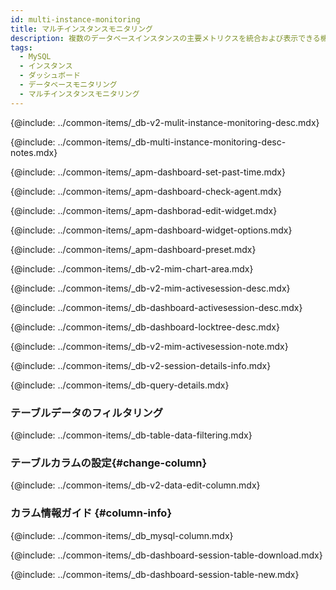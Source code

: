 ```yaml
---
id: multi-instance-monitoring
title: マルチインスタンスモニタリング
description: 複数のデータベースインスタンスの主要メトリクスを統合および表示できる機能を提供します。
tags:
  - MySQL
  - インスタンス
  - ダッシュボード
  - データベースモニタリング
  - マルチインスタンスモニタリング
---
```


<!-- 概要-->

{@include: ../common-items/_db-v2-mulit-instance-monitoring-desc.mdx} 

<ProdImg img='db-multi-instance.png' desc='マルチインスタンス' />

<!-- Notes-->

{@include: ../common-items/_db-multi-instance-monitoring-desc-notes.mdx} 

<!-- 과거 데이터 조회하기-->

{@include: ../common-items/_apm-dashboard-set-past-time.mdx} 

<!-- 에이전트 확인하기-->

{@include: ../common-items/_apm-dashboard-check-agent.mdx}

<!-- 위젯 편집하기-->

{@include: ../common-items/_apm-dashborad-edit-widget.mdx}

<!-- 위젯 옵션 이용하기-->

{@include: ../common-items/_apm-dashboard-widget-options.mdx}

<!-- 프리셋-->

{@include: ../common-items/_apm-dashboard-preset.mdx} 

<!-- 위젯 알아보기-->

{@include: ../common-items/_db-v2-mim-chart-area.mdx}

<!-- Session Table-->

{@include: ../common-items/_db-v2-mim-activesession-desc.mdx} 

{@include: ../common-items/_db-dashboard-activesession-desc.mdx} 

{@include: ../common-items/_db-dashboard-locktree-desc.mdx} 

{@include: ../common-items/_db-v2-mim-activesession-note.mdx}

<!--## 세션 상세 정보 확인하기-->

{@include: ../common-items/_db-v2-session-details-info.mdx} 

<!--쿼리 자세히 보기-->

{@include: ../common-items/_db-query-details.mdx} 

### テーブルデータのフィルタリング

{@include: ../common-items/_db-table-data-filtering.mdx} 

### テーブルカラムの設定{#change-column}

{@include: ../common-items/_db-v2-data-edit-column.mdx}

### カラム情報ガイド {#column-info}

{@include: ../common-items/_db_mysql-column.mdx} 

<!-- 조회 목록 다운로드하기-->

{@include: ../common-items/_db-dashboard-session-table-download.mdx}

<!-- 새창으로 보기-->

{@include: ../common-items/_db-dashboard-session-table-new.mdx}
